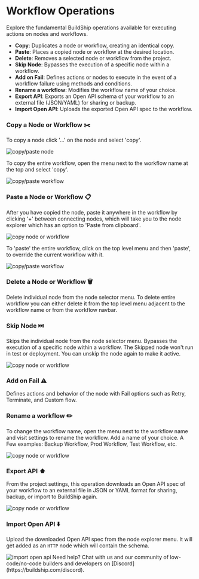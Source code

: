 # Workflow Operations


Explore the fundamental BuildShip operations available for executing actions on nodes and workflows.

- **Copy**: Duplicates a node or workflow, creating an identical copy.
- **Paste**: Places a copied node or workflow at the desired location.
- **Delete**: Removes a selected node or workflow from the project.
- **Skip Node**: Bypasses the execution of a specific node within a workflow.
- **Add on Fail**: Defines actions or nodes to execute in the event of a workflow failure using methods and conditions.
- **Rename a workflow**: Modifies the workflow name of your choice.
- **Export API**: Exports an Open API schema of your workflow to an external file (JSON/YAML) for sharing or backup.
- **Import Open API**: Uploads the exported Open API spec to the workflow.

<Steps>

### Copy a Node or Workflow ✂️

To copy a node click '...' on the node and select 'copy'.

<Image src={nodeOptions} alt='copy/paste node' width={800} />

To copy the entire workflow, open the menu next to the workflow name at the top and select 'copy'.

<Image src={workflowActions} alt='copy/paste workflow' width={800} />

### Paste a Node or Workflow 📋

After you have copied the node, paste it anywhere in the workflow by clicking '+' between connecting nodes, which will
take you to the node explorer which has an option to 'Paste from clipboard'.

<Image src={pasteExplorer} alt='copy node or workflow' width={800} />

To 'paste' the entire workflow, click on the top level menu and then 'paste', to override the current workflow with it.

<Image src={workflowActions} alt='copy/paste workflow' width={800} />

### Delete a Node or Workflow 🗑️

Delete individual node from the node selector menu. To delete entire workflow you can either delete it from the top
level menu adjacent to the workflow name or from the workflow navbar.

### Skip Node ⏭️

Skips the individual node from the node selector menu. Bypasses the execution of a specific node within a workflow. The
Skipped node won't run in test or deployment. You can unskip the node again to make it active.

<Image src={skipNode} alt='copy node or workflow' width={800} />

### Add on Fail ⚠️

Defines actions and behavior of the node with Fail options such as Retry, Terminate, and Custom flow.

### Rename a workflow ✏️

To change the workflow name, open the menu next to the workflow name and visit settings to rename the workflow. Add a
name of your choice. A Few examples: Backup Workflow, Prod Workflow, Test Workflow, etc.

<Image src={renameWorkflow} alt='copy node or workflow' width={800} />

### Export API ⬆️

From the project settings, this operation downloads an Open API spec of your workflow to an external file in JSON or
YAML format for sharing, backup, or import to BuildShip again.

<Image src={exportApi} alt='copy node or workflow' width={800} />

### Import Open API ⬇️

Upload the downloaded Open API spec from the node explorer menu. It will get added as an `HTTP` node which will contain
the schema.

<Image src={importAPI} alt='import open api' width={800} />

</Steps>

<Callout emoji='🙋🏻'>
  Need help? Chat with us and our community of low-code/no-code builders and developers on
  [Discord](https://buildship.com/discord).
</Callout>

